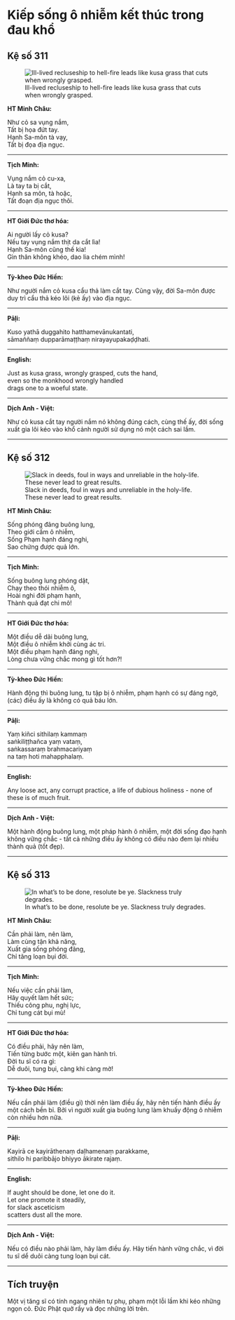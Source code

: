 # Kiếp sống ô nhiễm kết thúc trong đau khổ {- #kiep-song-o-nhiem-ket-thuc-trong-dau-kho}

## Kệ số 311 {- #ke-so-311}

![Ill-lived recluseship to hell-fire leads like kusa grass that cuts when wrongly grasped.](images/kinh-phap-cu-ke-so-311-dhammapada-verse-311.jpg){fig-align="center" .lightbox}

**HT Minh Châu:**

Như cỏ sa vụng nắm,  
Tất bị họa đứt tay.  
Hạnh Sa-môn tà vạy,  
Tất bị đọa địa ngục.  

<hr class="divider">

**Tịch Minh:**

Vụng nắm cỏ cu-xa,  
Là tay ta bị cắt,  
Hạnh sa môn, tà hoặc,  
Tất đoạn địa ngục thôi.  

<hr class="divider">

**HT Giới Đức thơ hóa:**

Ai người lấy cỏ kusa?  
Nếu tay vụng nắm thịt da cắt lìa!  
Hạnh Sa-môn cũng thế kia!  
Gìn thân không khéo, dao lia chém mình!  

<hr class="divider">

**Tỳ-kheo Đức Hiền:**

Như người nắm cỏ kusa cẩu thả làm cắt tay. Cũng vậy, đời Sa-môn được duy trì cẩu thả kéo lôi (kẻ ấy) vào địa ngục.  

<hr class="divider">

**Pāḷi:**

Kuso yathā duggahito hatthamevānukantati,  
sāmaññaṃ dupparāmaṭṭhaṃ nirayayupakaḍḍhati.  

<hr class="divider">

**English:**

Just as kusa grass, wrongly grasped, cuts the hand,  
even so the monkhood wrongly handled  
drags one to a woeful state.  

<hr class="divider">

**Dịch Anh - Việt:**

Như cỏ kusa cắt tay người nắm nó không đúng cách, cùng thế ấy, đời sống xuất gia lôi kéo vào khổ cảnh người sử dụng nó một cách sai lầm.  

<hr class="divider">

## Kệ số 312 {- #ke-so-312}

![Slack in deeds, foul in ways and unreliable in the holy-life. These never lead to great results.](images/kinh-phap-cu-ke-so-312-dhammapada-verse-312.jpg){fig-align="center" .lightbox}

**HT Minh Châu:**

Sống phóng đãng buông lung,  
Theo giới cấm ô nhiễm,  
Sống Phạm hạnh đáng nghi,  
Sao chứng được quả lớn.  

<hr class="divider">

**Tịch Minh:**

Sống buông lung phóng dật,  
Chạy theo thói nhiễm ô,  
Hoài nghi đời phạm hạnh,  
Thành quả đạt chi mô!  

<hr class="divider">

**HT Giới Đức thơ hóa:**

Một điều dễ dãi buông lung,  
Một điều ô nhiễm khởi cùng ác tri.  
Một điều phạm hạnh đáng nghi,  
Lòng chưa vững chắc mong gì tốt hơn?!  

<hr class="divider">

**Tỳ-kheo Đức Hiền:**

Hành động thì buông lung, tu tập bị ô nhiễm, phạm hạnh có sự đáng ngờ, (các) điều ấy là không có quả báu lớn.  

<hr class="divider">

**Pāḷi:**

Yaṃ kiñci sithilaṃ kammaṃ  
saṅkiliṭṭhañca yaṃ vataṃ,  
saṅkassaraṃ brahmacariyaṃ  
na taṃ hoti mahapphalaṃ.  

<hr class="divider">

**English:**

Any loose act, any corrupt practice, a life of dubious holiness - none of these is of much fruit.  

<hr class="divider">

**Dịch Anh - Việt:**

Một hành động buông lung, một pháp hành ô nhiễm, một đời sống đạo hạnh không vững chắc - tất cả những điều ấy không có điều nào đem lại nhiều thành quả (tốt đẹp).  

<hr class="divider">

## Kệ số 313 {- #ke-so-313}

![In what’s to be done, resolute be ye. Slackness truly degrades.](images/kinh-phap-cu-ke-so-313-dhammapada-verse-313.jpg){fig-align="center" .lightbox}

**HT Minh Châu:**

Cần phải làm, nên làm,  
Làm cùng tận khả năng,  
Xuất gia sống phóng đãng,  
Chỉ tăng loạn bụi đời.  

<hr class="divider">

**Tịch Minh:**

Nếu việc cần phải làm,  
Hãy quyết làm hết sức;  
Thiếu công phu, nghị lực,  
Chỉ tung cát bụi mù!  

<hr class="divider">

**HT Giới Đức thơ hóa:**

Có điều phải, hãy nên làm,  
Tiến từng bước một, kiên gan hành trì.  
Ðời tu sĩ có ra gì:  
Dễ duôi, tung bụi, càng khi càng mờ!  

<hr class="divider">

**Tỳ-kheo Đức Hiền:**

Nếu cần phải làm (điều gì) thời nên làm điều ấy, hãy nên tiến hành điều ấy một cách bền bỉ. Bởi vì người xuất gia buông lung làm khuấy động ô nhiễm còn nhiều hơn nữa.  

<hr class="divider">

**Pāḷi:**

Kayirā ce kayirāthenaṃ daḷhamenaṃ parakkame,  
sithilo hi paribbājo bhiyyo ākirate rajaṃ.  

<hr class="divider">

**English:**

If aught should be done, let one do it.  
Let one promote it steadily,  
for slack asceticism  
scatters dust all the more.  

<hr class="divider">

**Dịch Anh - Việt:**

Nếu có điều nào phải làm, hãy làm điều ấy. Hãy tiến hành vững chắc, vì đời tu sĩ dể duôi càng tung loạn bụi cát.  

<hr class="divider">

## Tích truyện {- #tich-truyen}

Một vị tăng sĩ có tính ngang nhiên tự phụ, phạm một lỗi lầm khi kéo những ngọn cỏ. Ðức Phật quở rầy và đọc những lời trên.